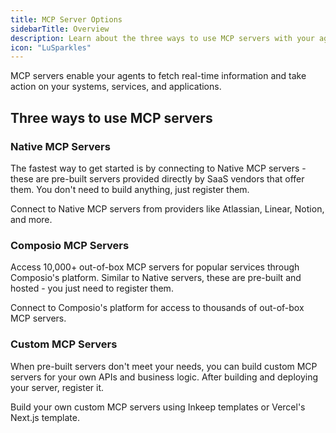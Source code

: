 ```yaml
---
title: MCP Server Options
sidebarTitle: Overview
description: Learn about the three ways to use MCP servers with your agents
icon: "LuSparkles"
---
```


MCP servers enable your agents to fetch real-time information and take action on your systems, services, and applications.

## Three ways to use MCP servers

### Native MCP Servers

The fastest way to get started is by connecting to Native MCP servers - these are pre-built servers provided directly by SaaS vendors that offer them. You don't need to build anything, just register them.

<Cards>
  <Card title="Native" icon="LuPackageCheck" href="/tutorials/mcp-servers/native-mcp-servers">
    Connect to Native MCP servers from providers like Atlassian, Linear, Notion, and more.
  </Card>
</Cards>

### Composio MCP Servers

Access 10,000+ out-of-box MCP servers for popular services through Composio's platform. Similar to Native servers, these are pre-built and hosted - you just need to register them.

<Cards>
  <Card title="Composio" icon="brand/Composio" href="/tutorials/mcp-servers/composio-mcp-servers">
    Connect to Composio's platform for access to thousands of out-of-box MCP servers.
  </Card>
</Cards>

### Custom MCP Servers

When pre-built servers don't meet your needs, you can build custom MCP servers for your own APIs and business logic. After building and deploying your server, register it.

<Cards>
  <Card title="Custom" icon="brand/Inkeep" href="/tutorials/mcp-servers/custom-mcp-servers">
    Build your own custom MCP servers using Inkeep templates or Vercel's Next.js template.
  </Card>
</Cards>


